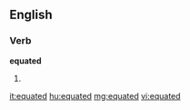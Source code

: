 ==English==

===Verb===
'''equated'''

# {{past of|[[equate]]}}

[[it:equated]]
[[hu:equated]]
[[mg:equated]]
[[vi:equated]]